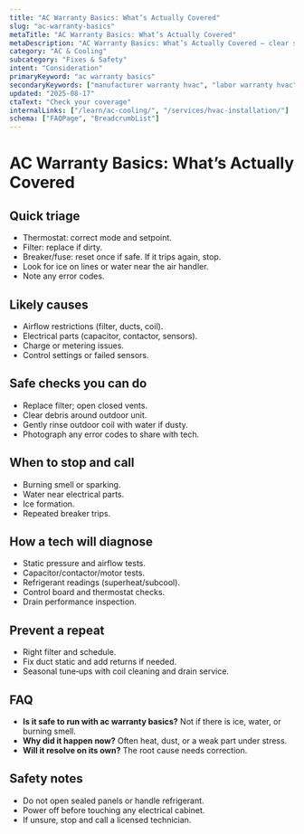 ```yaml
---
title: "AC Warranty Basics: What’s Actually Covered"
slug: "ac-warranty-basics"
metaTitle: "AC Warranty Basics: What’s Actually Covered"
metaDescription: "AC Warranty Basics: What’s Actually Covered — clear steps, practical detail, and when to call a pro in North Texas."
category: "AC & Cooling"
subcategory: "Fixes & Safety"
intent: "Consideration"
primaryKeyword: "ac warranty basics"
secondaryKeywords: ["manufacturer warranty hvac", "labor warranty hvac"]
updated: "2025-08-17"
ctaText: "Check your coverage"
internalLinks: ["/learn/ac-cooling/", "/services/hvac-installation/"]
schema: ["FAQPage", "BreadcrumbList"]
---
```


# AC Warranty Basics: What’s Actually Covered



## Quick triage
- Thermostat: correct mode and setpoint.
- Filter: replace if dirty.
- Breaker/fuse: reset once if safe. If it trips again, stop.
- Look for ice on lines or water near the air handler.
- Note any error codes.


## Likely causes
- Airflow restrictions (filter, ducts, coil).
- Electrical parts (capacitor, contactor, sensors).
- Charge or metering issues.
- Control settings or failed sensors.


## Safe checks you can do
- Replace filter; open closed vents.
- Clear debris around outdoor unit.
- Gently rinse outdoor coil with water if dusty.
- Photograph any error codes to share with tech.


## When to stop and call
- Burning smell or sparking.
- Water near electrical parts.
- Ice formation.
- Repeated breaker trips.


## How a tech will diagnose
- Static pressure and airflow tests.
- Capacitor/contactor/motor tests.
- Refrigerant readings (superheat/subcool).
- Control board and thermostat checks.
- Drain performance inspection.


## Prevent a repeat
- Right filter and schedule.
- Fix duct static and add returns if needed.
- Seasonal tune‑ups with coil cleaning and drain service.


## FAQ
- **Is it safe to run with ac warranty basics?** Not if there is ice, water, or burning smell.
- **Why did it happen now?** Often heat, dust, or a weak part under stress.
- **Will it resolve on its own?** The root cause needs correction.


## Safety notes
- Do not open sealed panels or handle refrigerant.
- Power off before touching any electrical cabinet.
- If unsure, stop and call a licensed technician.
